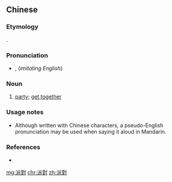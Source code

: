 {{also|派对}}
==Chinese==
{{zh-forms|s=派对}}

===Etymology===
{{borrowing|zh|en|party}}.

===Pronunciation===
* {{a|Beijing}}, (''imitating English'') {{IPA|/pʰa˥˥ tʰi˨˨/|[ˈpʰɑɹti]|[ˈpʰɑɹdi]|lang=cmn}}
{{zh-pron
|m=pàiduì
|c=paai3 dui3
|mn=phài-tùi
|cat=n
}}

===Noun===
{{zh-noun}}

# [[party]]; [[get together]]
#: {{zh-x|明天 來 我 家 吧，我們 開 一 個 '''派對'''。|Why don't you come over to my house tomorrow, we'll have a '''party'''.}}
#: {{zh-x|再 別 提起，無人 喜歡 這 '''派對''' 中 淚 落 滿地。|Don't mention [it] anymore, [because] nobody likes to see tears on the whole floor in this '''party'''.}}

===Usage notes===
* Although written with Chinese characters, a pseudo-English pronunciation may be used when saying it aloud in Mandarin.

===References===
* {{pedialite|派對|lang=zh}}

[[mg:派對]]
[[chr:派對]]
[[zh:派對]]